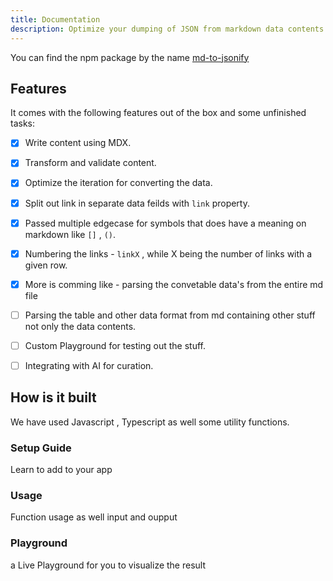 ```yaml
---
title: Documentation
description: Optimize your dumping of JSON from markdown data contents
---
```


You can find the npm package by the name  [md-to-jsonify](https://npmjs.com/md-to-jsonify)

## Features 

It comes with the following features out of the box and some unfinished tasks:

- [x]  Write content using MDX.
- [x]  Transform and validate content.
- [x]  Optimize the iteration for converting the data.
- [x]  Split out link in separate data feilds with ```link``` property.
- [x]  Passed multiple edgecase for symbols that does have a meaning on markdown like ```[]``` , ```()```.
- [x]  Numbering the links - ```linkX``` , while X being the number of links with a given row.
- [x]  More is comming like - parsing the convetable data's from the entire md file 

- [ ]  Parsing the table and other data format from md containing other stuff not only the data contents.
- [ ]  Custom Playground for testing out the stuff.
- [ ]  Integrating with AI for curation.

## How is it built

We have used Javascript  , Typescript as well some utility functions.   

<div className="grid gap-4 lg:grid-cols-2 mt-6">

<Card href="/docs/documentation/setup">

### Setup Guide

Learn to add to your app

</Card>

<Card href="/docs/documentation/usage">

### Usage

Function usage as well input and oupput

</Card>

<Card href="/playground">

### Playground

a Live Playground for you to visualize the result

</Card>


</div>
